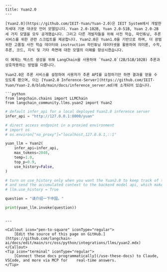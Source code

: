 ```mdx
---
title: Yuan2.0
---

[Yuan2.0](https://github.com/IEIT-Yuan/Yuan-2.0)은 IEIT System에서 개발한 차세대 기본 대규모 언어 모델입니다. Yuan 2.0-102B, Yuan 2.0-51B, Yuan 2.0-2B 세 가지 모델을 모두 공개했습니다. 그리고 다른 개발자들을 위해 사전 학습, 파인튜닝, 추론 서비스를 위한 관련 스크립트를 제공합니다. Yuan2.0은 Yuan1.0을 기반으로 하며, 더 광범위한 고품질 사전 학습 데이터와 instruction 파인튜닝 데이터셋을 활용하여 의미론, 수학, 추론, 코드, 지식 및 기타 측면에 대한 모델의 이해를 향상시켰습니다.

이 예제는 텍스트 생성을 위해 LangChain을 사용하여 `Yuan2.0`(2B/51B/102B) 추론과 상호작용하는 방법을 다룹니다.

Yuan2.0은 추론 서비스를 설정하여 사용자가 추론 API를 요청하기만 하면 결과를 얻을 수 있도록 했으며, 이는 [Yuan2.0 Inference-Server](https://github.com/IEIT-Yuan/Yuan-2.0/blob/main/docs/inference_server.md)에 소개되어 있습니다.

```python
from langchain.chains import LLMChain
from langchain_community.llms.yuan2 import Yuan2
```

```python
# default infer_api for a local deployed Yuan2.0 inference server
infer_api = "http://127.0.0.1:8000/yuan"

# direct access endpoint in a proxied environment
# import os
# os.environ["no_proxy"]="localhost,127.0.0.1,::1"

yuan_llm = Yuan2(
    infer_api=infer_api,
    max_tokens=2048,
    temp=1.0,
    top_p=0.9,
    use_history=False,
)

# turn on use_history only when you want the Yuan2.0 to keep track of the conversation history
# and send the accumulated context to the backend model api, which make it stateful. By default it is stateless.
# llm.use_history = True
```

```python
question = "请介绍一下中国。"
```

```python
print(yuan_llm.invoke(question))
```
```

---

<Callout icon="pen-to-square" iconType="regular">
    [Edit the source of this page on GitHub.](https://github.com/langchain-ai/docs/edit/main/src/oss/python/integrations/llms/yuan2.mdx)
</Callout>
<Tip icon="terminal" iconType="regular">
    [Connect these docs programmatically](/use-these-docs) to Claude, VSCode, and more via MCP for    real-time answers.
</Tip>
